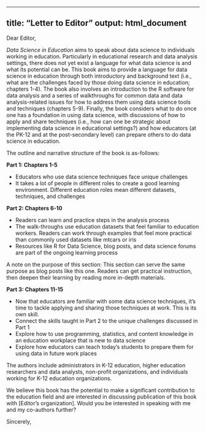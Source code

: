 -----

## title: "Letter to Editor" output: html\_document

Dear Editor,

*Data Science in Education* aims to speak about data science to individuals
working in education. Particularly in educational research and data analysis
settings, there does not yet exist a language for what data science is and what
its potential can be. This book aims to provide a language for data science in
education through both introductory and background text (i.e., what are the
challenges faced by those doing data science in education; chapters 1-4). The
book also involves an introduction to the R software for data analysis and a
series of walkthroughs for common data and data analysis-related issues for how
to address them using data science tools and techniques (chapters 5-9). Finally,
the book considers what to do once one has a foundation in using data science,
with discussions of how to apply and share techniques (i.e., how can one be
strategic about implementing data science in educational settings?) and how
educators (at the PK-12 and at the post-secondary level) can prepare others to
do data science in education.

The outline and narrative structure of the book is as-follows:

**Part 1: Chapters 1-5**

  - Educators who use data science techniques face unique challenges
  - It takes a lot of people in different roles to create a good learning
    environment. Different education roles mean different datasets, techniques,
    and challenges

**Part 2: Chapters 6-10**

  - Readers can learn and practice steps in the analysis process
  - The walk-throughs use education datasets that feel familiar to education
    workers. Readers can work through examples that feel more practical than
    commonly used datasets like mtcars or iris
  - Resources like R for Data Science, blog posts, and data science forums are
    part of the ongoing learning process

A note on the purpose of this section: This section can serve the same purpose
as blog posts like this one. Readers can get practical instruction, then deepen
their learning by reading more in-depth materials.

**Part 3: Chapters 11-15**

  - Now that educators are familiar with some data science techniques, it's time
    to tackle applying and sharing those techniques at work. This is its own
    skill.
  - Connect the skills taught in Part 2 to the unique challenges discussed in
    Part 1
  - Explore how to use programming, statistics, and content knowledge in an
    education workplace that is new to data science
  - Explore how educators can teach today's students to prepare them for using
    data in future work places

The authors include administrators in K-12 education, higher education
researchers and data analysts, non-profit organizations, and individuals working
for K-12 education organizations.

We believe this book has the potential to make a significant contribution to the
education field and are interested in discussing publication of this book with
[Editor's organization]. Would you be interested in speaking with me and my
co-authors further?

Sincerely,

